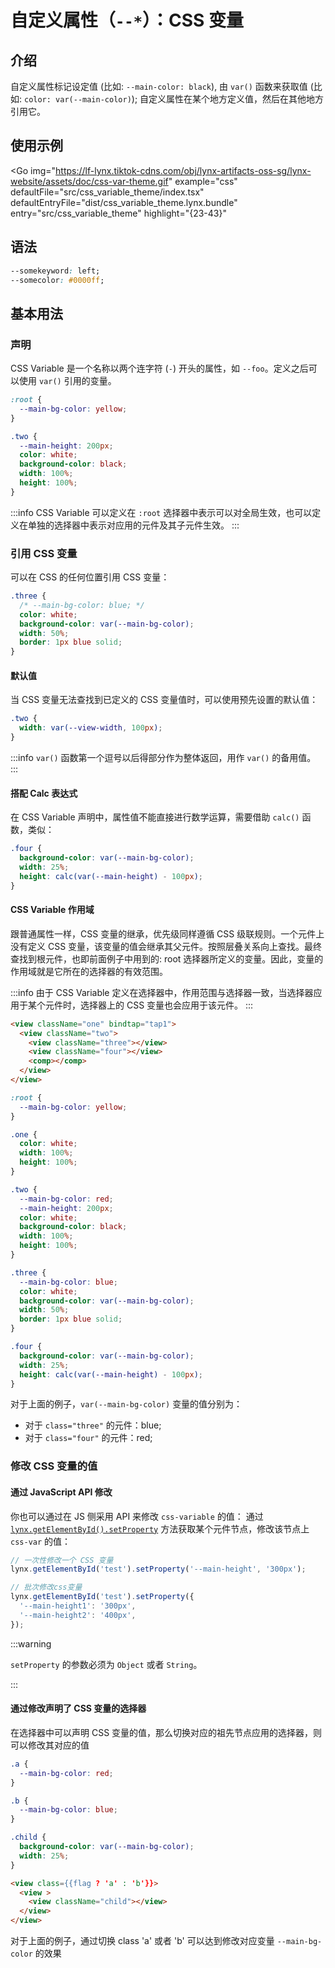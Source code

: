 # 自定义属性（`--*`）：CSS 变量

## 介绍

自定义属性标记设定值 (比如: `--main-color: black`), 由 `var()` 函数来获取值 (比如: `color: var(--main-color)`); 自定义属性在某个地方定义值，然后在其他地方引用它。

## 使用示例


<Go
  img="https://lf-lynx.tiktok-cdns.com/obj/lynx-artifacts-oss-sg/lynx-website/assets/doc/css-var-theme.gif"
  example="css"
  defaultFile="src/css_variable_theme/index.tsx"
  defaultEntryFile="dist/css_variable_theme.lynx.bundle"
  entry="src/css_variable_theme"
  highlight="{23-43}"
></Go>

## 语法

```css
--somekeyword: left;
--somecolor: #0000ff;
```

## 基本用法

### 声明

CSS Variable 是一个名称以两个连字符 (`-`) 开头的属性，如 `--foo`。定义之后可以使用 `var()` 引用的变量。

```css
:root {
  --main-bg-color: yellow;
}

.two {
  --main-height: 200px;
  color: white;
  background-color: black;
  width: 100%;
  height: 100%;
}
```

:::info
CSS Variable 可以定义在 `:root` 选择器中表示可以对全局生效，也可以定义在单独的选择器中表示对应用的元件及其子元件生效。
:::

### 引用 CSS 变量

可以在 CSS 的任何位置引用 CSS 变量：

```css
.three {
  /* --main-bg-color: blue; */
  color: white;
  background-color: var(--main-bg-color);
  width: 50%;
  border: 1px blue solid;
}
```

#### 默认值

当 CSS 变量无法查找到已定义的 CSS 变量值时，可以使用预先设置的默认值：

```css
.two {
  width: var(--view-width, 100px);
}
```

:::info
`var()` 函数第一个逗号以后得部分作为整体返回，用作 `var()` 的备用值。
:::

#### 搭配 Calc 表达式

在 CSS Variable 声明中，属性值不能直接进行数学运算，需要借助 `calc()` 函数，类似：

```css
.four {
  background-color: var(--main-bg-color);
  width: 25%;
  height: calc(var(--main-height) - 100px);
}
```

#### CSS Variable 作用域

跟普通属性一样，CSS 变量的继承，优先级同样遵循 CSS 级联规则。一个元件上没有定义 CSS 变量，该变量的值会继承其父元件。按照层叠关系向上查找。最终查找到根元件，也即前面例子中用到的: root 选择器所定义的变量。因此，变量的作用域就是它所在的选择器的有效范围。

:::info
由于 CSS Variable 定义在选择器中，作用范围与选择器一致，当选择器应用于某个元件时，选择器上的 CSS 变量也会应用于该元件。
:::

```html
<view className="one" bindtap="tap1">
  <view className="two">
    <view className="three"></view>
    <view className="four"></view>
    <comp></comp>
  </view>
</view>
```

```css
:root {
  --main-bg-color: yellow;
}

.one {
  color: white;
  width: 100%;
  height: 100%;
}

.two {
  --main-bg-color: red;
  --main-height: 200px;
  color: white;
  background-color: black;
  width: 100%;
  height: 100%;
}

.three {
  --main-bg-color: blue;
  color: white;
  background-color: var(--main-bg-color);
  width: 50%;
  border: 1px blue solid;
}

.four {
  background-color: var(--main-bg-color);
  width: 25%;
  height: calc(var(--main-height) - 100px);
}
```

对于上面的例子，`var(--main-bg-color)` 变量的值分别为：

- 对于 `class="three"` 的元件：blue;
- 对于 `class="four"` 的元件：red;

### 修改 CSS 变量的值

#### 通过 JavaScript API 修改

你也可以通过在 JS 侧采用 API 来修改 `css-variable` 的值：
通过 [`lynx.getElementById().setProperty`](/api/lynx-api/lynx/lynx-get-element-by-id) 方法获取某个元件节点，修改该节点上 `css-var` 的值：

```javascript
// 一次性修改一个 CSS 变量
lynx.getElementById('test').setProperty('--main-height', '300px');

// 批次修改css变量
lynx.getElementById('test').setProperty({
  '--main-height1': '300px',
  '--main-height2': '400px',
});
```

:::warning

`setProperty` 的参数必须为 `Object` 或者 `String`。

:::

#### 通过修改声明了 CSS 变量的选择器

在选择器中可以声明 CSS 变量的值，那么切换对应的祖先节点应用的选择器，则可以修改其对应的值

```css
.a {
  --main-bg-color: red;
}

.b {
  --main-bg-color: blue;
}

.child {
  background-color: var(--main-bg-color);
  width: 25%;
}
```

```html
<view class={{flag ? 'a' : 'b'}}>
  <view >
    <view className="child"></view>
  </view>
</view>
```

对于上面的例子，通过切换 class 'a' 或者 'b' 可以达到修改对应变量 `--main-bg-color` 的效果

